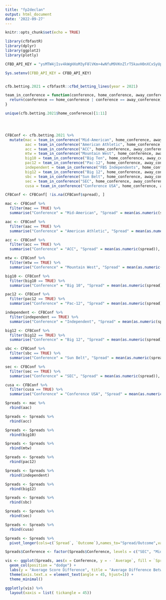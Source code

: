 ```yaml
---
title: "fp2declan"
output: html_document
date: '2022-09-27'
---
```


```r
knitr::opts_chunk$set(echo = TRUE)
```

```r
library(cfbfastR)
library(dplyr)
library(ggplot2)
library(plotly)

CFBD_API_KEY = "ysMTW4jIsv4kWgHXoM3yF8lVKm+4wNfuM9VKnZlrT5kavH0nXCxSyUpNGn4LKdtE"

Sys.setenv(CFBD_API_KEY = CFBD_API_KEY)


cfb.betting.2021 = cfbfastR::cfbd_betting_lines(year = 2021)
```



```r
team_in_conference = function(conference, home_conference, away_conference) {
  return(conference == home_conference | conference == away_conference)
}

unique(cfb.betting.2021$home_conference)[1:11]




CFBConf <- cfb.betting.2021 %>%
  mutate(mac = team_in_conference("Mid-American", home_conference, away_conference),
         aac = team_in_conference("American Athletic", home_conference, away_conference),
         acc = team_in_conference("ACC", home_conference, away_conference),
         mtw = team_in_conference("Mountain West", home_conference, away_conference),
         big10 = team_in_conference("Big Ten", home_conference, away_conference),
         pac12 = team_in_conference("Pac-12", home_conference, away_conference),
         independent = team_in_conference("FBS Independents", home_conference, away_conference),
         big12 = team_in_conference("Big 12", home_conference, away_conference),
         sbc = team_in_conference("Sun Belt", home_conference, away_conference),
         sec = team_in_conference("SEC", home_conference, away_conference),
         cusa = team_in_conference("Conference USA", home_conference, away_conference))

CFBConf <- CFBConf[ !is.na(CFBConf$spread), ]

mac <- CFBConf %>%
  filter(mac == TRUE) %>%
  summarise("Conference" = "Mid-American", "Spread" = mean(as.numeric(spread)), "Outcome" = mean(away_score - home_score))

aac <- CFBConf %>%
  filter(aac == TRUE) %>%
  summarise("Conference" = "American Athletic", "Spread" = mean(as.numeric(spread)), "Outcome" = mean(away_score - home_score))

acc <- CFBConf %>%
  filter(acc == TRUE) %>%
  summarise("Conference" = "ACC", "Spread" = mean(as.numeric(spread)), "Outcome" = mean(away_score - home_score))

mtw <- CFBConf %>%
  filter(mtw == TRUE) %>%
  summarise("Conference" = "Mountain West", "Spread" = mean(as.numeric(spread)), "Outcome" = mean(away_score - home_score))

big10 <- CFBConf %>%
  filter(big10 == TRUE) %>%
  summarise("Conference" = "Big 10", "Spread" = mean(as.numeric(spread)), "Outcome" = mean(away_score - home_score))

pac12 <- CFBConf %>%
  filter(pac12 == TRUE) %>%
  summarise("Conference" = "Pac-12", "Spread" = mean(as.numeric(spread)), "Outcome" = mean(away_score - home_score))

independent <- CFBConf %>%
  filter(independent == TRUE) %>%
  summarise("Conference" = "Independent", "Spread" = mean(as.numeric(spread)), "Outcome" = mean(away_score - home_score))

big12 <- CFBConf %>%
  filter(big12 == TRUE) %>%
  summarise("Conference" = "Big 12", "Spread" = mean(as.numeric(spread)), "Outcome" = mean(away_score - home_score))

sbc <- CFBConf %>%
  filter(sbc == TRUE) %>%
  summarise("Conference" = "Sun Belt", "Spread" = mean(as.numeric(spread)), "Outcome" = mean(away_score - home_score))

sec <- CFBConf %>%
  filter(sec == TRUE) %>%
  summarise("Conference" = "SEC", "Spread" = mean(as.numeric(spread)), "Outcome" = mean(away_score - home_score))

cusa <- CFBConf %>%
  filter(cusa == TRUE) %>%
  summarise("Conference" = "Conference USA", "Spread" = mean(as.numeric(spread)), "Outcome" = mean(away_score - home_score))

Spreads <- mac %>%
  rbind(aac)

Spreads <- Spreads %>%
  rbind(acc)

Spreads <- Spreads %>%
  rbind(big10)

Spreads <- Spreads %>%
  rbind(mtw)

Spreads <- Spreads %>%
  rbind(pac12)

Spreads <- Spreads %>%
  rbind(independent)

Spreads <- Spreads %>%
  rbind(big12)

Spreads <- Spreads %>%
  rbind(sbc)

Spreads <- Spreads %>%
  rbind(sec)

Spreads <- Spreads %>%
  rbind(cusa)
```

```r
Spreads <- Spreads %>%
  pivot_longer(cols=c(`Spread`, `Outcome`),names_to="Spread/Outcome",values_to="Average")

Spreads$Conference <- factor(Spreads$Conference, levels = c("SEC", "Mid-American", "Conference USA", "Big 10", "Mountain West", "Big 12", "ACC", "Pac-12", "Independent", "American Athletic", "Sun Belt"))

```

```r
vis <- ggplot(Spreads, aes(x = Conference, y = - `Average`, fill = `Spread/Outcome`)) +
  geom_col(position = "dodge") +
  labs(y = "Average Score Difference", title = "Average Difference Between Spread and Outcomes By Conference") +
  theme(axis.text.x = element_text(angle = 45, hjust=1)) +
  theme_minimal()

ggplotly(vis) %>%
  layout(xaxis = list( tickangle = 45))
  
```

